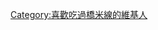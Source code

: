 {{Userbox
|border-c=#000000
|border-s=1
|id-c=#99bbff
|info-c=#ffffff
|info-s=9
|id=[[File:Crossing the Bridge Rice Noodles at Jian Xin Yuan, Tangzixiang (20210321135908).jpg|60px]]
|info=這個用戶喜歡'''[[雲南]][[過橋米線]]'''。
}}
<includeonly>[[Category:喜歡吃過橋米線的維基人|{{PAGENAME}}]]</includeonly>
[[Category:喜歡吃過橋米線的維基人]]